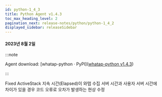 ```yaml
---
id: python-1_4_3
title: Python Agent v1.4.3
toc_max_heading_level: 2
pagination_next: release-notes/python/python-1_4_2
displayed_sidebar: releaseSidebar
---
```


#### 2023년 8월 2일

:::note

Agent download: [whatap-python · PyPI]([whatap-python v1.4.3](https://pypi.org/project/whatap-python/1.4.3/))

:::

<p><Status>Fixed</Status> ActiveStack 지속 시간(Elapsed)이 와탭 수집 서버 시간과 사용자 서버 시간에 차이가 있을 경우 코드 오류로 오차가 발생하는 현상 수정</p>
